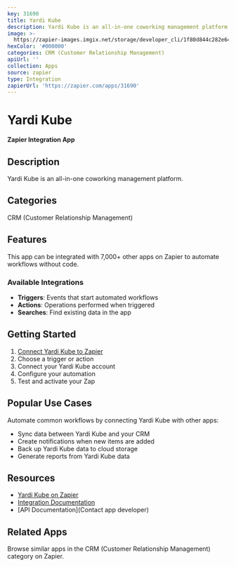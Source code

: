 ```yaml
---
key: 31690
title: Yardi Kube
description: Yardi Kube is an all-in-one coworking management platform.
image: >-
  https://zapier-images.imgix.net/storage/developer_cli/1f80d844c282e6442c1dc4204931ffc3.png?auto=format%2Ccompress&ixlib=python-3.0.0&q=50
hexColor: '#000000'
categories: CRM (Customer Relationship Management)
apiUrl: ''
collection: Apps
source: zapier
type: Integration
zapierUrl: 'https://zapier.com/apps/31690'
---
```

# Yardi Kube

**Zapier Integration App**

## Description

Yardi Kube is an all-in-one coworking management platform.

## Categories

CRM (Customer Relationship Management)

## Features

This app can be integrated with 7,000+ other apps on Zapier to automate workflows without code.

### Available Integrations

- **Triggers**: Events that start automated workflows
- **Actions**: Operations performed when triggered
- **Searches**: Find existing data in the app

## Getting Started

1. [Connect Yardi Kube to Zapier](https://zapier.com/apps/31690)
2. Choose a trigger or action
3. Connect your Yardi Kube account
4. Configure your automation
5. Test and activate your Zap

## Popular Use Cases

Automate common workflows by connecting Yardi Kube with other apps:

- Sync data between Yardi Kube and your CRM
- Create notifications when new items are added
- Back up Yardi Kube data to cloud storage
- Generate reports from Yardi Kube data

## Resources

- [Yardi Kube on Zapier](https://zapier.com/apps/31690)
- [Integration Documentation](https://zapier.com/apps/31690/integrations)
- [API Documentation](Contact app developer)

## Related Apps

Browse similar apps in the CRM (Customer Relationship Management) category on Zapier.
